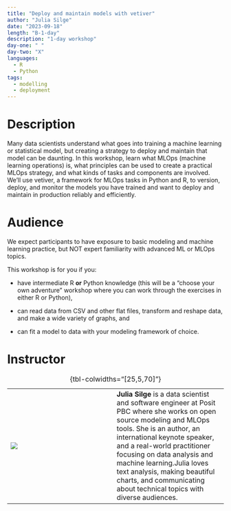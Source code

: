```yaml
---
title: "Deploy and maintain models with vetiver"
author: "Julia Silge"
date: "2023-09-18"
length: "B-1-day"
description: "1-day workshop"
day-one: " "
day-two: "X"
languages:
  - R
  - Python
tags:
  - modelling
  - deployment
---
```


# Description

Many data scientists understand what goes into training a machine learning or statistical model, but creating a strategy to deploy and maintain that model can be daunting.
In this workshop, learn what MLOps (machine learning operations) is, what principles can be used to create a practical MLOps strategy, and what kinds of tasks and components are involved.
We'll use vetiver, a framework for MLOps tasks in Python and R, to version, deploy, and monitor the models you have trained and want to deploy and maintain in production reliably and efficiently.

# Audience

We expect participants to have exposure to basic modeling and machine learning practice, but NOT expert familiarity with advanced ML or MLOps topics.

This workshop is for you if you:

-   have intermediate R **or** Python knowledge (this will be a "choose your own adventure" workshop where you can work through the exercises in either R or Python),

-   can read data from CSV and other flat files, transform and reshape data, and make a wide variety of graphs, and

-   can fit a model to data with your modeling framework of choice.

# Instructor

|                                                                                                                      |     |                                                                                                                                                                                                                                                                   |
|------------------|------------------|-------------------------------------|
| ![](julia-silge.jpg) |     | **Julia Silge** is a data scientist and software engineer at Posit PBC where she works on open source modeling and MLOps tools. She is an author, an international keynote speaker, and a real-world practitioner focusing on data analysis and machine learning.Julia loves text analysis, making beautiful charts, and communicating about technical topics with diverse audiences. |

: {tbl-colwidths="\[25,5,70\]"}
